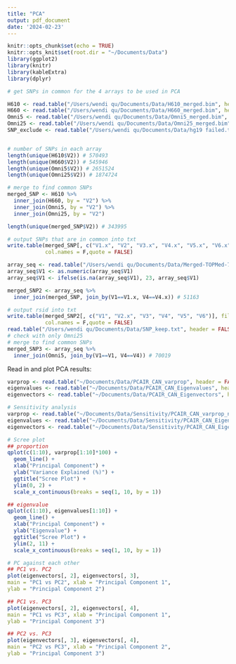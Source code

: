 ```yaml
---
title: "PCA"
output: pdf_document
date: '2024-02-23'
---
```


```r
knitr::opts_chunk$set(echo = TRUE)
knitr::opts_knit$set(root.dir = "~/Documents/Data")
library(ggplot2)
library(knitr)
library(kableExtra)
library(dplyr)

```

```r
# get SNPs in common for the 4 arrays to be used in PCA

H610 <- read.table("/Users/wendi qu/Documents/Data/H610_merged.bim", header = FALSE, stringsAsFactors = FALSE)
H660 <- read.table("/Users/wendi qu/Documents/Data/H660_merged.bim", header = FALSE, stringsAsFactors = FALSE)
Omni5 <- read.table("/Users/wendi qu/Documents/Data/Omni5_merged.bim", header = FALSE, stringsAsFactors = FALSE)
Omni25 <- read.table("/Users/wendi qu/Documents/Data/Omni25_merged.bim", header = FALSE, stringsAsFactors = FALSE)
SNP_exclude <- read.table("/Users/wendi qu/Documents/Data/hg19 failed.txt", header = FALSE, stringsAsFactors = FALSE)


# number of SNPs in each array
length(unique(H610$V2)) # 570493
length(unique(H660$V2)) # 545946
length(unique(Omni5$V2)) # 2651524
length(unique(Omni25$V2)) # 1874724

# merge to find common SNPs
merged_SNP <- H610 %>%
  inner_join(H660, by = "V2") %>%
  inner_join(Omni5, by = "V2") %>%
  inner_join(Omni25, by = "V2") 

length(unique(merged_SNP$V2)) # 343995

# output SNPs that are in common into txt 
write.table(merged_SNP[, c("V1.x", "V2", "V3.x", "V4.x", "V5.x", "V6.x")], file = "/Users/wendi qu/Documents/Data/SNP_common.txt", row.names = F, 
            col.names = F,quote = FALSE)

array_seq <- read.table("/Users/wendi qu/Documents/Data/Merged-TOPMed-7arrays-10XG-PacBioHIFI-N5467-n7217886-postQC.bim", header = FALSE, stringsAsFactors = FALSE)
array_seq$V1 <- as.numeric(array_seq$V1)
array_seq$V1 <- ifelse(is.na(array_seq$V1), 23, array_seq$V1)

merged_SNP2 <- array_seq %>%
  inner_join(merged_SNP, join_by(V1==V1.x, V4==V4.x)) # 51163

# output rsid into txt 
write.table(merged_SNP2[, c("V1", "V2.x", "V3", "V4", "V5", "V6")], file = "/Users/wendi qu/Documents/Data/SNP_keep.txt", row.names = F, 
            col.names = F,quote = FALSE)
read.table("/Users/wendi qu/Documents/Data/SNP_keep.txt", header = FALSE, stringsAsFactors = FALSE)
# check with only Omni25
# merge to find common SNPs
merged_SNP3 <- array_seq %>%
  inner_join(Omni5, join_by(V1==V1, V4==V4)) # 70019


```


Read in and plot PCA results:

```r
varprop <- read.table("~/Documents/Data/PCAIR_CAN_varprop", header = FALSE)[,2]
eigenvalues <- read.table("~/Documents/Data/PCAIR_CAN_Eigenvalues", header = FALSE)[,2]
eigenvectors <- read.table("~/Documents/Data/PCAIR_CAN_Eigenvectors", header = FALSE)

# Sensitivity analysis
varprop <- read.table("~/Documents/Data/Sensitivity/PCAIR_CAN_varprop_nomiss", header = FALSE)[,2]
eigenvalues <- read.table("~/Documents/Data/Sensitivity/PCAIR_CAN_Eigenvalues_nomiss", header = FALSE)[,2]
eigenvectors <- read.table("~/Documents/Data/Sensitivity/PCAIR_CAN_Eigenvectors_nomiss", header = FALSE)

# Scree plot
## proportion
qplot(c(1:10), varprop[1:10]*100) + 
  geom_line() + 
  xlab("Principal Component") + 
  ylab("Variance Explained (%)") +
  ggtitle("Scree Plot") +
  ylim(0, 2) +
  scale_x_continuous(breaks = seq(1, 10, by = 1))

## eigenvalue
qplot(c(1:10), eigenvalues[1:10]) + 
  geom_line() + 
  xlab("Principal Component") + 
  ylab("Eigenvalue") +
  ggtitle("Scree Plot") +
  ylim(2, 11) +
  scale_x_continuous(breaks = seq(1, 10, by = 1))

# PC against each other
## PC1 vs. PC2
plot(eigenvectors[, 2], eigenvectors[, 3], 
main = "PC1 vs PC2", xlab = "Principal Component 1", 
ylab = "Principal Component 2")

## PC1 vs. PC3
plot(eigenvectors[, 2], eigenvectors[, 4], 
main = "PC1 vs PC3", xlab = "Principal Component 1", 
ylab = "Principal Component 3")

## PC2 vs. PC3
plot(eigenvectors[, 3], eigenvectors[, 4], 
main = "PC2 vs PC3", xlab = "Principal Component 2", 
ylab = "Principal Component 3")

```


